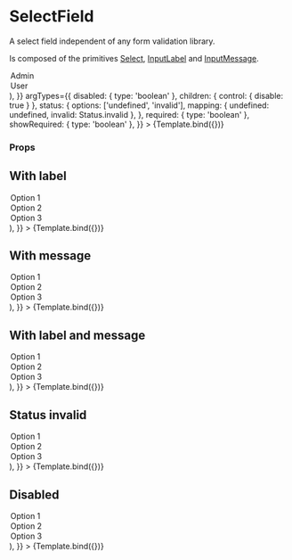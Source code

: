 
<Meta title="Components/Form/SelectField" component={SelectField} />

# SelectField

A select field independent of any form validation library.

Is composed of the primitives [Select](../?path=/docs/components-form-primitive-select--default-story), [InputLabel](../?path=/docs/components-form-primitive-inputlabel--default-story) and [InputMessage](../?path=/docs/components-form-primitive-inputmessage--default-story).


<Canvas>
  <Story
    name="Default"
    args={{
      label: 'Role',
      message: 'Your role inside the department',
      children: (
        <>
          <Option value="admin">Admin</Option>
          <Option value="user">User</Option>
        </>
      ),
    }}
    argTypes={{
      disabled: { type: 'boolean' },
      children: { control: { disable: true } },
      status: {
        options: ['undefined', 'invalid'],
        mapping: { undefined: undefined, invalid: Status.invalid },
      },
      required: { type: 'boolean' },
      showRequired: { type: 'boolean' },
    }}
  >
    {Template.bind({})}
  </Story>
</Canvas>

### Props

<ArgsTable story="Default" />

## With label

<Canvas>
  <Story
    name="With label"
    args={{
      label: 'Label',
      children: (
        <>
          <Option value="1">Option 1</Option>
          <Option value="2">Option 2</Option>
          <Option value="3">Option 3</Option>
        </>
      ),
    }}
  >
    {Template.bind({})}
  </Story>
</Canvas>

## With message

<Canvas>
  <Story
    name="With message"
    args={{
      message: 'This is the message',
      children: (
        <>
          <Option value="1">Option 1</Option>
          <Option value="2">Option 2</Option>
          <Option value="3">Option 3</Option>
        </>
      ),
    }}
  >
    {Template.bind({})}
  </Story>
</Canvas>

## With label and message

<Canvas>
  <Story
    name="With label and message"
    args={{
      label: 'Label',
      message: 'This is the message',
      children: (
        <>
          <Option value="1">Option 1</Option>
          <Option value="2">Option 2</Option>
          <Option value="3">Option 3</Option>
        </>
      ),
    }}
  >
    {Template.bind({})}
  </Story>
</Canvas>

## Status invalid

<Canvas>
  <Story
    name="Status invalid"
    args={{
      label: 'Label',
      message: 'This is the message',
      status: Status.invalid,
      children: (
        <>
          <Option value="1">Option 1</Option>
          <Option value="2">Option 2</Option>
          <Option value="3">Option 3</Option>
        </>
      ),
    }}
  >
    {Template.bind({})}
  </Story>
</Canvas>

## Disabled

<Canvas>
  <Story
    name="Disabled"
    args={{
      label: 'Label',
      message: 'This is the message',
      disabled: true,
      children: (
        <>
          <Option value="1">Option 1</Option>
          <Option value="2">Option 2</Option>
          <Option value="3">Option 3</Option>
        </>
      ),
    }}
  >
    {Template.bind({})}
  </Story>
</Canvas>
